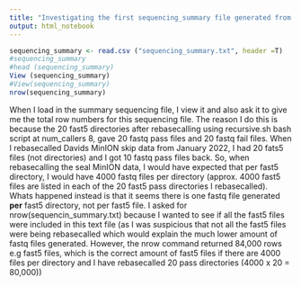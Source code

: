 ```yaml
---
title: "Investigating the first sequencing_summary file generated from my recursive.sh bash script on the first 20 fast5 pass directories (each containing approx. 4000 fast5 files)"
output: html_notebook
---
```



```r
sequencing_summary <- read.csv ("sequencing_summary.txt", header =T)
#sequencing_summary
#head (sequencing_summary)
View (sequencing_summary)
#View(sequencing_summary)
nrow(sequencing_summary)
```
 When I load in the summary sequencing file, I view it and also ask it to give me the total row numbers for this sequencing file. The reason I do this is because the 20 fast5 directories after rebasecalling using recursive.sh bash script at num_callers 8, gave 20 fastq pass files and 20 fastq fail files. When I rebasecalled Davids MinION skip data from January 2022, I had 20 fats5 files (not directories) and I got 10 fastq pass files back. So, when rebasecalling the seal MinION data, I would have expected that per fast5 directory, I would have 4000 fastq files per directory (approx. 4000 fast5 files are listed in each of the 20 fast5 pass directories I rebasecalled). Whats happened instead is that it seems there is one fastq file generated **per** fast5 directory, not per fast5 file. I asked for nrow(sequencin_summary.txt) because I wanted to see if all the fast5 files were included in this text file (as I was suspicious that not all the fast5 files were being rebasecalled which would explain the much lower amount of fastq files generated. However, the nrow command returned 84,000 rows e.g fast5 files, which is the  correct amount of fast5 files if there are 4000 files per directory and I have rebasecalled 20 pass directories (4000 x 20 = 80,000))
